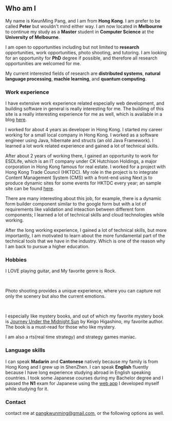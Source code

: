 ## Who am I

My name is KwunMing Pang, and I am from **Hong Kong**. I am prefer to be called **Peter** but wouldn't mind either way. 
I am now located in **Melbourne** to continue my study as a **Master** student 
in **Computer Science** at the **University of Melbourne**. 

I am open to opportunities including but not limited to **research** opportunities, work opportunities, photo shooting, and tutoring. 
I am looking for an opportunity for **PhD** degree if possible, and therefore all research opportunities are welcomed for me. 

My current interested fields of research are **distributed systems**, **natural language processing**, **machie learning**, and **quantum computing**. 

<PDFReader file="/assets/Peter_CV.pdf" />

### Work experience

I have extensive work experience related especially web development, and building software 
in general is really interesting for me. The building of this site is a really interesting experience 
for me as well, which is available in a blog [here](/blog/project-portfolio). 

I worked for about 4 years as developer in Hong Kong. I started my career working for a small local company 
in Hong Kong. I worked as a software engineer using Java, hibernate and structs (an old Java Framework). 
I learned a lot work related experience and gained a lot of technical skills. 

After about 2 years of working there, I gained an opportunity to work for ESDLife, which is an IT company under CK Hutchison Holdings, 
a major corporation in Hong Kong famous for real estate. I worked for a project with Hong Kong Trade Council (HKTDC). My role in the project is to 
integrate Content Management System (CMS) with a front-end using Next js to produce dynamic sites for some events for HKTDC every year; 
an sample site can be found [here](https://www.hktdc.com/event/hktoyfair/en). 

There are many interesting about this job, for example, there is a dynamic form builder component similar to the google form but with a lot of requirements like validation and 
inteaction between different form components; I learned a lot of technical skills and cloud technologies while working. 

After the long working experience, I gained a lot of technical skills, but more importantly, I am motivated to learn about the more fundamental part of the technical tools that we have in the industry. Which is one of the reason why I am back to pursue a higher education. 

### Hobbies

I LOVE playing guitar, and My favorite genre is Rock. 

<VideoPlayer file="/assets/peter_here_comes.mp4" />

<br/>

Photo shooting provides a unique experience, where you can capture not only the scenery but also the current emotions. 

<NextImage src="/assets/2023-11-16-01.jpg"
    width={720}
    height={480}
    alt="doggo image"/>

<br/>

I especially like mystery books, and out of which my favorite mystery book is [Journey Under the Midnight Sun](https://www.goodreads.com/en/book/show/19256975) by Keigo Higashino, my favorite author. 
The book is a must-read for those who like mystery. 

I am also a rts(real time strategy) and strategy games maniac. 

### Language skills

I can speak **Madarin** and **Cantonese** natively because my family is from Hong Kong and I grew up in ShenZhen. I can speak **English** fluently because I have long experience studying abroad in English speaking countries. I took some Japanese courses during my Bachelor degree and I passed the **N1** exam for Japanese using the [web app](/projects) I developed myself while studying for it. 

### Contact

contact me at [pangkwunming@gmail.com](mailto:pangkwunming@gmail.com), or the following options as well. 

<FollowMe col={false}/>
